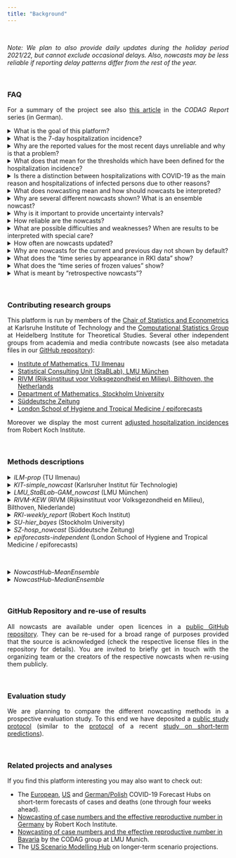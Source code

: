 ```yaml
---
title: "Background"
---
```


<style>
p {
  text-align: justify;
}

blockquote {
  text-align: justify;
  font-size: 10pt;
}
</style>

<br>

*Note: We plan to also provide daily updates during the holiday period 2021/22, but cannot exclude occasional delays. Also, nowcasts may be less reliable if reporting delay patterns differ from the rest of the year.*

<br>

### FAQ

For a summary of the project see also [this article](https://www.covid19.statistik.uni-muenchen.de/pdfs/codag-bericht-24.pdf){target="_blank"} in the *CODAG Report* series (in German).

<details><summary>What is the goal of this platform?</summary>
<blockquote>
The main goal of this project is to estimate the 7-day hospitalization incidence for Germany and its states reliably and to assess recent trends based on incomplete data. The frequently referred to most recent values of the raw hospitalization incidence underestimate the true number of hospitalizations (see also answers to the other questions). Nowcasting corrections of these numbers allow for a better assessment of the current epidemic situation.
<br>
At the same time we have a scientific interest to compare different nowcasting methods and to assess whether the combination of different nowcasts yields more reliable results.
</blockquote>
</details>

<details><summary>What is the 7-day hospitalization incidence?</summary>
<blockquote>
We follow the definition by Robert Koch Institute. Today's seven-day hospitalization incidence is the number of hospitalized cases of COVID-19 (in absolute numbers or per 100.000 population) whose *Meldedatum*, i.e. the date when the respective infection was electronically recorded at the local health authorities was in the 7 preceding days. It is thus *not* equivalent to the number of new hospitalizations during the last 7 days. Also, the 7-day hospitalization incidence does not take into account whether the reason of hospitalization was COVID-19 or not.
<br>
Further information on the 7-day hospitalization incidence (in German) are available on the [GitHub site of Robert Koch-Institute](https://github.com/robert-koch-institut/COVID-19-Hospitalisierungen_in_Deutschland){target="_blank"}.
<br>
In this context we note that some German states (Bundesländer) also publish their own hospitalization incidences which follow different definitions (e.g., temporal aggregation by date of hospitalization rather than *Meldedatum* of the infection; see [this news item by NDR](https://www.ndr.de/nachrichten/info/Nach-MPK-Beschluss-Verwirrung-um-Hospitalisierungsinzidenz,hospitalisierungsinzidenz100.html){target="_blank"})). We focus exclusively on the indicator provided by RKI.
</blockquote>
</details>

<details><summary>Why are the reported values for the most recent days unreliable and why is that a problem?</summary>
<blockquote>
The *Meldedatum* and the date when a hospitalization first appears the data set at Robert Koch Institut can be several days or even weeks apart. Several aspects play a role here. Firstly, an infected person may not be in a state which requires hospitalization on the *Meldedatum*, but reach such a state at a later point. In this case, the number of hospitalizations for the respective *Meldedatum* will be retrospectively increased by one. Secondly, there can be reporting delays between the actual date of hospitalization and the appearance of the hospitalization in the RKI data.
<br>
The daily values of the hospitalization incidence aggregated by *Meldedatum* are thus usually corrected upwards during the following days and weeks. Most additions occur within a few days, so that the values for the last few days are most strongly affected. Oftentimes they considerably underestimate the true number of hospitalizations (see e.g. [this news item](https://www.ndr.de/nachrichten/info/Hospitalisierungsrate-zeigt-nur-noch-die-Haelfte-der-Corona-Patienten,hospitalisierungsrate102.html){target="_blank"} by the public broadcaster NDR or [CODAG-Report Nr. 21](https://www.covid19.statistik.uni-muenchen.de/pdfs/codag-bericht-21.pdf){target="_blank"} by LMU Munich; both in German). In particular, preliminary data can create the impression of a decreasing hospitalization incidence even if it is actually on the rise.
</blockquote>
</details>

<details><summary>What does that mean for the thresholds which have been defined for the hospitalization incidence?</summary>
<blockquote>
The thresholds of 1.5 and 5 [suggested by RKI in September  (Fig 1)](https://www.rki.de/DE/Content/InfAZ/N/Neuartiges_Coronavirus/Downloads/control-covid-2021-09-22.pdf?__blob=publicationFile) explicitly refer to preliminary values as available on the respective date (see "time series of frozen values" below). They thus take into account the incompleteness of the data. The  [governmental decision from 18 November 2021 (Paragraph 9)](https://www.bundesregierung.de/resource/blob/974430/1982598/defbdff47daf5f177586a5d34e8677e8/2021-11-18-mpk-data.pdf?download=1) does not address this distinction explicitly, but according to [media coverage](https://www.ndr.de/nachrichten/info/Fragen-und-Antworten-zur-Hospitalisierungsinzidenz,hospitalisierungsinzidenz102.html) the thresholds of 3, 6 and 9 are equally applied to the preliminary values.
</blockquote>
</details>

<details><summary>Is there a distinction between hospitalizations with COVID-19 as the main reason and hospitalizations of infected persons due to other reasons?</summary>
<blockquote>
The hospitalization incidence as defined by RKI does not take into account the main reason of hospitalization ("with or because of COVID"). Our analyses build directly upon this indicator and concern purely the problem of delays and incomplete most recent data points. The difficulty that only part of the hospitalizations are due to illness from COVID thus remains. To our knowledge there are currently no reliable data on this question. Given the presumably lower average severity of infections with the omicron variant it is possible that the share of hospitalizations where COVID is not the reason of hospitalization increases. This can limit the comparability of incidence values across different phases of the pandemic and needs to be taken into account in their interpretation. However, it should be noted that hospitalizations with COVID as a secondary diagnosis nonetheless imply additional efforts for hospitals, e.g. in terms of isolation measures. 
</blockquote>
</details>

<details><summary>What does nowcasting mean and how should nowcasts be interpreted?</summary>
<blockquote>
Nowcasting is a statistical tool which, based on preliminary data, estimates which value a given quantity will take once measurements are complete. In our application we estimate how many hospitalizations will be reported in total for a given *Meldedatum*. To this end, information on the hospitalizations already reported up to the current date and data on past reporting delays are used.
<br>
The term nowcasting typically refers to events which have already occurred, but have not been measured or reported completely. For instance, nowcasting methods can be used to estimate how many cases of COVID-19 have been detected on a given day before these information have been aggregated into a central data set. This is not exactly the case for the hospitalization incidence as it is possible that hospitalizations linked to a given *Meldedatum* have not even occurred yet at the time of nowcasting. We nonetheless use the term *nowcasting* as it has become common for this type of analysis.
<br>
The nowcasts presented here should be interpreted as probability statements. An exact estimation of the true number of hospitalizations is not feasible and nowcasts can merely provide a range of probable values (see below).
</blockquote>
</details>

<details><summary>Why are several different nowcasts shown? What is an ensemble nowcast?</summary>
<blockquote>
Nowcasts are always based on a number of assumptions. Moeover, different models may include different additional data sources. Therefore, results based on different approaches often vary, and it is reasonable to compare different nowcasts to get an idea of the range of predictions. Moreover it can be helpful to combine several nowcasts into a so-called ensemble nowcast to achieve a more robust estimation. This approach has shown benefits for instance in [weather forecasting](https://www.science.org/doi/abs/10.1126/science.1115255){target="_blank"}, but also in [epidmimological applications](https://www.medrxiv.org/content/10.1101/2021.02.03.21250974v2){target="_blank"}.
</blockquote>
</details>

<details><summary>Why is it important to provide uncertainty intervals?</summary>
<blockquote>
No model is perfect and the exact number of hospitalizations for a given *Meldedatum* canot be predicted exactly. The nowcasts displayed here therefore explicitly quantify their own uncertainty, i.e. they state how reliable they consider their own estimation. This is done via intervals which are supposed to contain the true value with a given probability (50% or 95%).
</blockquote>
</details>

<details><summary>How reliable are the nowcasts?</summary>
<blockquote>
The evaluation of the different methods is an important goal of this project (see below). However, it is in the nature of things that assessing the quality of nowcasts is only feasible after a some time has passed. The visualization tool enables the user to return to past data versions and nowcasts issued in the past to get an idea of their reliability. E.g., nowcasts for the state of Saxony from 18 November 2021 were considerably below the ultimately observed values, which was likely due to the overstrain of the reporting system (see next question).
</blockquote>
</details>

<details><summary>What are possible difficulties and weaknesses? When are results to be interpreted with special care?</summary>
<blockquote>
The central assumption on which most nowcasts are built is that the delays between the *Meldedatum* and the apppearance of a hospitalization in the RKI data set will follow similar patterns in the future as they did in the past. If this is not the case, e.g., due to major changes in testing strategies or an overload of the health system, the quality of nowcasts may suffer. For instance, if average delays get loner, nowcasts may tend to underestimate the true values. It must be assumed that this is currently (December 2021) the case for certain fedeal states, or may be the case in weeks to come.
</blockquote>
</details>

<details><summary>How often are nowcasts updated?</summary>
<blockquote>
Nowcasts are updated daily at around 1pm. As long as a team have not updated their nowcast yet, their nowcast from the previous day (or the most recent nowcasts which is not older than seven days) is displayed. 
<br>
Occasionally there may be delays, e.g. if input data from RKI become available later than usually. In this case we try to update nowcasts in a timely manner, but some models require a certain time to compute. **Over hte holiday period 2021/22 we expect such delays to occur occasionally, and updates may be considerably late or missing on certain days.**
</blockquote>
</details>

<details><summary>Why are nowcasts for the current and previous day not shown by default?</summary>
<blockquote>
For the last two days a particularly large number of additional reports must be expected. Therefore, nowcasts for these days are less reliable than for days which are further in the past. For this reason we do not show nowcasts for the last two days by default and recomend to interpret them with special care.
</blockquote>
</details>

<details><summary>What does the "time series by appearance in RKI data" show?</summary>
<blockquote>
An alternative to nowcasting the hospitalization incidence by *Meldedatum* (i.e. the day when the respective infection was electronically recorded by the local health authority, see above) is to aggregate hospitalizations by the day when they first appeared in the RKI data set. These numbers do not change over the following days, meaning that trends are more straightforward to interpret. Owing to reporting delays, the resulting curve is typically shifted to the right compared to the seven-day hospitalization incidence by *Meldedatum*.
</blockquote>
</details>


<details><summary>What does the "time series of frozen values" show?</summary>
<blockquote>
Another alternative to nowcasting is to show the 7-day hospitalization incidence for each *Meldedatum* based on the data version from the respective date. This way, all shown values will be similarly incomplete and more comparable over time. A downside of this approach is that it only exploits part of the information already available.
</blockquote>
</details>

<details><summary>What is meant by "retrospective nowcasts"?</summary>
<blockquote>
The main goal of this project is to provide nowcasts in real time to allow for an improved assessment of the current situation. However, in order to systematically compare different modelling approaches, we also collect nowcast which have been created retrospectively and evaluate how they would have performed in the past. For a fair comparison it is crucial that models only use data which would already have been available at the respective time of nowcasting.
</blockquote>
</details>

<br>

### Contributing research groups

This platform is run by members of the [Chair of Statistics and Econometrics](https://statistik.econ.kit.edu/index.php){target="_blank"} at Karlsruhe Institute of Technology and the [Computational Statistics Group](https://www.h-its.org/de/forschung/cst/){target="_blank"} at Heidelberg Institute for Theoretical Studies. Several other independent groups from academia and media contribute nowcasts (see also metadata files in our [GitHub repository](https://github.com/KITmetricslab/hospitalization-nowcast-hub/tree/main/data-processed){target="_blank"}):

- [Institute of Mathematics, TU Ilmenau](https://www.tu-ilmenau.de/stochastik/){target="_blank"}
- [Statistical Consulting Unit (StaBLab), LMU München](https://corona.stat.uni-muenchen.de/){target="_blank"}
- [RIVM (Rijksinstituut voor Volksgezondheid en Milieu), Bilthoven, the Netherlands](https://www.rivm.nl/en){target="_blank"}
- [Department of Mathematics, Stockholm University](https://www.su.se/english/profiles/fegu7762-1.554768){target="_blank"}
- [Süddeutsche Zeitung](https://www.sueddeutsche.de/thema/Coronavirus){target="_blank"}
- [London School of Hygiene and Tropical Medicine / epiforecasts](https://epiforecasts.io/){target="_blank"}

Moreover we display the most current [adjusted hospitalization incidences](https://github.com/robert-koch-institut/COVID-19-Hospitalisierungen_in_Deutschland){target="_blank"} from Robert Koch Institute.

<br>

### Methods descriptions

<details><summary>*ILM-prop* (TU Ilmenau)</summary>
<blockquote>
These Nowcasts are based on the proportion of the 7-day incidence of COVID-19 cases that appear in the hospitalization incidence after one, two etc. weeks. This model then multiplies todays known 7-day incidence by these weekly proportions and predicts todays 7-day hospitalization incidence by summing these up. 
The uncertainty is based on a log-normal (within age-groups) or normal (sum over all age groups) distribution where the dispersion is estimated based on retrospective application of the model.
</blockquote>
</details>

<details><summary>*KIT-simple_nowcast* (Karlsruher Institut für Technologie)</summary>
<blockquote>
Nowcasting is based on a simple estimation of the distribution of delays between the Meldedatum and appearance in the RKI data set (based on the last 60 days). From these, multiplication factors are derived and used for an upward correction of incomplete observations. To assess the nowcast uncertainty, the same corrected values are generated for past time points (based on the information available at the respective time) and compared to the subsequently observed values. To this end we assume a negative binomial distribution, where the dispersion parameter is a function of the time difference between Meldedatum and date of nowcast. Estimation of the dispersion parameter ist done via a maximum likelihood approach.
<br>
This method is purposefully kept simple and has the role of a reference/baseline model in our comparative evaluation study (see below). The central assumption is that delay distributions are temporally stable. Weekday effects and recent developments in case numbers are not accounted for.
</blockquote>
</details>


<details><summary>*LMU_StaBLab-GAM_nowcast* (LMU München)</summary>
<blockquote>
Nowcasts are based on a generalized additive model and the sequential multinomial structure of the time delay. The model is a slightly adapted version of the method by [Schneble et al. (2020)](https://onlinelibrary.wiley.com/doi/full/10.1002/bimj.202000143){target="_blank"} for nowcasting of fatal infections.
</blockquote>
</details>

<details><summary>*RIVM-KEW* (RIVM (Rijksinstituut voor Volksgezondheid en Milieu), Bilthoven, Niederlande)</summary>
<blockquote>
This model is a simplified version of the model presented by van de Kassteele, Eilers and Wallinga ([Epidemiology, 2019](https://doi.org/10.1097/ede.0000000000001050){target="_blank"}). The reported counts by date and delay are described by a negative binomial distribution. The expected values are modelled by a two-dimensional P-spline surface and other covariates. This surface is extrapolated for all dates and delays outside the reporting triangle. The nowcast is obtained by summing all counts over the delays by date. Prediction intervals are obtained by Monte Carlo simulation from the predictive distribution. This simplified model is without the calender time x delay interaction, the unimodality and boundary constraints. Model fitting is done efficiently using the [mgcv](https://cran.r-project.org/web/packages/mgcv/index.html){target="_blank"} package in R.
</blockquote>
</details>

<details><summary>*RKI-weekly_report* (Robert Koch Institut)</summary>
<blockquote>
These nowcasts are taken from the [weekly reports of the Robert Koch Institute](https://www.rki.de/DE/Content/InfAZ/N/Neuartiges_Coronavirus/Situationsberichte/Gesamt.html){target="_blank"} (updated on Thursdays). These are based on a modified version of the [nowcasting method for 7-day case incidences](https://www.rki.de/DE/Content/InfAZ/N/Neuartiges_Coronavirus/Projekte_RKI/Nowcasting.html){target="_blank"}.
<br>
As the RKI nowcasts are currently only communiated via the weekly reports, we read out the numbers from the respective figures, which may lead to minor imprecisions.
</blockquote>
</details>

<details><summary>*SU-hier_bayes* (Stockholm University)</summary>
<blockquote>
Nowcasts are based on a modified version of the model from [Günther et al 2020](https://onlinelibrary.wiley.com/doi/full/10.1002/bimj.202000112).
</blockquote>
</details>

<details><summary>*SZ-hosp_nowcast* (Süddeutsche Zeitung)</summary>
<blockquote>
SZ estimates the nowcasting values for the hospitalization incidence based on differences between the daily published and retrospectively corrected values resulting from later reports. To this end the archived data sets of Robert-Koch-Institute (https://github.com/robert-koch-institut/COVID-19-Hospitalisierungen_in_Deutschland) from the last 60 days are analysed. For each of the 25 days before the last date in the data set we compute by how many percent the later corrected value differs from the originally reported value. Quantiles of the resulting multiplication factors are computed, and the currently reported hospitalization incidence is multiplied with these quantiles to estimate the total incidence. Finally, the results are smoothed over a three-day window to remove unrealistic fluctuations.
</blockquote>
</details>

<details><summary>*epiforecasts-independent* (London School of Hygiene and Tropical Medicine / epiforecasts)</summary>
<blockquote>
A semi-parametric nowcasting method for right censored hospitalisations by date of positive test. Hospitalisations are modelled using a random walk on the log scale. Reporting delays are then modelled parametrically using a lognormal distribution with the log mean and log standard deviation each modelled using a weekly random walk with a pooled standard deviation. Report date effects are modelling using a random effect for day of the week with public holidays assumed to be reported like Sundays. Age groups and locations are nowcast independently (thus the name of the model). The model is implemented using the [epinowcast R package](https://epiforecasts.io/epinowcast){target="_blank"}. The analysis code is available [here](https://github.com/epiforecasts/eval-germany-sp-nowcasting). Note: There is a second version of this model currently not displayed in which the different time series are modelled in a hierarchical manner ([Epiforecasts-hierarchical](https://github.com/KITmetricslab/hospitalization-nowcast-hub/tree/main/data-processed/Epiforecasts-hierarchical){target="_blank"}).
</blockquote>
</details>

<br>

<details><summary>*NowcastHub-MeanEnsemble* </summary>
<blockquote>
This ensemble is created by taking quantile-wise means of the available member models providing complete nowcasts (28 days through 0 days before the current date).
</blockquote>
</details>

<details><summary>*NowcastHub-MedianEnsemble* </summary>
<blockquote>
This ensemble is created by taking quantile-wise medians of the available member models providing complete nowcasts (28 days through 0 days before the current date).
</blockquote>
</details>

<br>

### GitHub Repository and re-use of results

All nowcasts are available under open licences in a [public GitHub repository](https://github.com/KITmetricslab/hospitalization-nowcast-hub). They can be re-used for a broad range of purposes provided that the source is acknowledged (check the respective license files in the repository for details). You are invited to briefly get in touch with the organizing team or the creators of the respective nowcasts when re-using them publicly.

<br>

### Evaluation study

We are planning to compare the different nowcasting methods in a prospective evaluation study. To this end we have deposited a [public study protocol](https://osf.io/mru75/){target="_blank"} (similar to the [protocol](https://osf.io/zkdvb/){target="_blank"} of a recent [study on short-term predictions](https://www.nature.com/articles/s41467-021-25207-0){target="_blank"}).

<br>

### Related projects and analyses

If you find this platform interesting you may also want to check out:

- The [European](https://covid19forecasthub.eu/){target="_blank"}, [US](https://covid19forecasthub.org/){target="_blank"} and [German/Polish](https://kitmetricslab.github.io/forecasthub/){target="_blank"} COVID-19 Forecast Hubs on short-term forecasts of cases and deaths (one through four weeks ahead).
- [Nowcasting of case numbers and the effective reproductive number in Germany](https://www.rki.de/DE/Content/InfAZ/N/Neuartiges_Coronavirus/Projekte_RKI/Nowcasting.html){target="_blank"} by Robert Koch Institute.
- [Nowcasting of case numbers and the effective reproductive number in Bavaria](https://corona.stat.uni-muenchen.de/nowcast/){target="_blank"} by the CODAG group at LMU Munich.
- The [US Scenario Modelling Hub](https://covid19scenariomodelinghub.org/){target="_blank"} on longer-term scenario projections.
